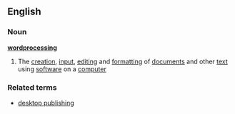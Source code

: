 ==English==
===Noun===
'''[[word]][[processing]]'''
{{wikipedia}}
#The [[creation]], [[input]], [[editing]] and [[formatting]] of [[document]]s and other [[text]] using [[software]] on a [[computer]]
===Related terms===
*[[desktop publishing]]